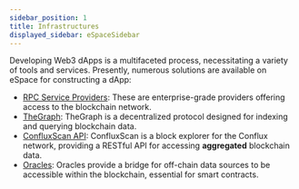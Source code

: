 ```yaml
---
sidebar_position: 1
title: Infrastructures
displayed_sidebar: eSpaceSidebar
---
```


Developing Web3 dApps is a multifaceted process, necessitating a variety of tools and services. Presently, numerous solutions are available on eSpace for constructing a dApp:

- [RPC Service Providers](./RPC-Provider): These are enterprise-grade providers offering access to the blockchain network.
- [TheGraph](./graph): TheGraph is a decentralized protocol designed for indexing and querying blockchain data.
- [ConfluxScan API](./confluxscan-api): ConfluxScan is a block explorer for the Conflux network, providing a RESTful API for accessing **aggregated** blockchain data.
- [Oracles](./oracles): Oracles provide a bridge for off-chain data sources to be accessible within the blockchain, essential for smart contracts.